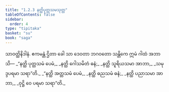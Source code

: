 ```yaml
---
title: "1.2.3 နတ္ထိပုတ္တသမသုတ္တ"
tableOfContents: false
sidebar:
  order: 4
type: "tipitaka"
basket: "su"
book: "saga"
---
```



<DynamicBreadcrumb />

<Division number="13" book="saga">

<Paragraph number="46" book="saga">
သာဝတ္ထိနိဒါနံ. ဧကမန္တံ ဌိတာ ခေါ သာ ဒေဝတာ ဘဂဝတော သန္တိကေ ဣမံ ဂါထံ အဘာသိ—
</Paragraph>

<Paragraph number="47" type="verses" book="saga">
_“နတ္ထိ ပုတ္တသမံ ပေမံ,_  
_နတ္ထိ ဂေါသမိတံ ဓနံ;_  
_နတ္ထိ သူရိယသမာ အာဘာ,_  
_သမုဒ္ဒပရမာ သရာ”တိ._  

</Paragraph>

<Paragraph number="48" type="verses" book="saga">
_“နတ္ထိ အတ္တသမံ ပေမံ,_  
_နတ္ထိ ဓညသမံ ဓနံ;_  
_နတ္ထိ ပညာသမာ အာဘာ,_  
_ဝုဋ္ဌိ ဝေ ပရမာ သရာ”တိ._
</Paragraph>
</Division>